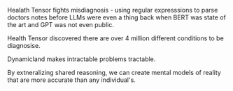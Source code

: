Healath Tensor fights misdiagnosis - using regular expresssions to parse doctors notes before LLMs were even a thing 
back when BERT was state of the art
and GPT was not even public.

Health Tensor discovered there are over 4 million different conditions to be diagnosise.

Dynamicland makes intractable problems tractable.

By extneralizing shared reasoning, we can create mental models of reality that are more accurate than any individual's.